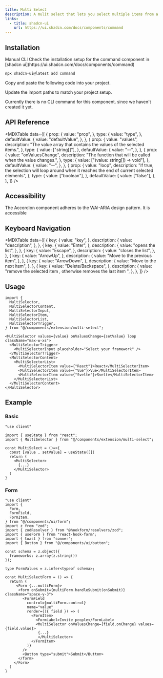 ```yaml
---
title: Multi Select
description: A mulit select that lets you select multiple items from a list.
links:
  - title: shadcn-ui
    url: https://ui.shadcn.com/docs/components/command
---
```


<ComponentPreview name="multi-select-demo" />

## Installation

<Tabs defaultValue="manual">

<TabsList>
  <TabsTrigger value="manual">Manual</TabsTrigger>
  <TabsTrigger value="cli">CLI</TabsTrigger>
</TabsList>

<TabsContent value="manual">

<Steps>

<Step>
  Check the installation setup for the command component in [shadcn
  ui](https://ui.shadcn.com/docs/components/command)
</Step>

```bash
npx shadcn-ui@latest add command
```

<Step>Copy and paste the following code into your project.</Step>

<ComponentSource name="multi-select" />

<Step>Update the import paths to match your project setup.</Step>

</Steps>

</TabsContent>

<TabsContent value="cli">
<Callout className="mt-6">
  Currently there is no CLI command for this component. since we haven't created
  it yet.
</Callout>

</TabsContent>

</Tabs>

## API Reference

<MDXTable
  data={[
    {
      prop: {
        value: "prop",
      },
      type: {
        value: "type",
      },
      defaultValue: {
        value: "defaultValue",
      },
    },
    {
      prop: {
        value: "values",
        description:
          "The value array that contains the values of the selected items.",
      },
      type: {
        value: ["string[]"],
      },
      defaultValue: {
        value: "--",
      },
    },
    {
      prop: {
        value: "onValuesChange",
        description: "The function that will be called when the value changes.",
      },
      type: {
        value: ["(value: string[]) => void"],
      },
      defaultValue: {
        value: "--",
      },
    },
    {
      prop: {
        value: "loop",
        description:
          "If true, the selection will loop around when it reaches the end of current selected elements",
      },
      type: {
        value: ["boolean"],
      },
      defaultValue: {
        value: ["false"],
      },
    },
  ]}
/>

## Accessibility

The Accordion component adheres to the WAI-ARIA design pattern. It is accessible

## Keyboard Navigation

<MDXTable
  data={[
    {
      key: {
        value: "key",
      },
      description: {
        value: "description",
      },
    },
    {
      key: {
        value: "Enter",
      },
      description: {
        value: "opens the list",
      },
    },
    {
      key: {
        value: "Escape",
      },
      description: {
        value: "closes the list",
      },
    },
    {
      key: {
        value: "ArrowUp",
      },
      description: {
        value: "Move to the previous item",
      },
    },
    {
      key: {
        value: "ArrowDown",
      },
      description: {
        value: "Move to the next item",
      },
    },
    {
      key: {
        value: "Delete/Backspace",
      },
      description: {
        value: "remove the selected item , otherwise removes the last item ",
      },
    },
  ]}
/>

## Usage

```tsx
import {
  MultiSelector,
  MultiSelectorContent,
  MultiSelectorInput,
  MultiSelectorItem,
  MultiSelectorList,
  MultiSelectorTrigger,
} from "@/components/extension/multi-select";
```

```tsx
<MultiSelector values={value} onValuesChange={setValue} loop className="max-w-xs">
  <MultiSelectorTrigger>
    <MultiSelectorInput placeholder="Select your framework" />
  </MultiSelectorTrigger>
  <MultiSelectorContent>
    <MultiSelectorList>
      <MultiSelectorItem value={"React"}>React</MultiSelectorItem>
      <MultiSelectorItem value={"Vue"}>Vue</MultiSelectorItem>
      <MultiSelectorItem value={"Svelte"}>Svelte</MultiSelectorItem>
    </MultiSelectorList>
  </MultiSelectorContent>
</MultiSelector>
```

## Example


### Basic

```tsx showLineNumbers {1 , 3 , 5}
"use client"

import { useState } from "react";
import { MultiSelector } from "@/components/extension/multi-select";
```

```tsx {2}
const MultiSelect = ()=>{
  const [value , setValue] = useState([])
  return (
    <MultiSelector>
      {...}
    </MultiSelector>
  )
}
```

<ComponentPreview name="multi-select-state" />

### Form

```tsx showLineNumbers {2-10 , 13-15 , 17 }
"use client"
import {
  Form,
  FormField,
  FormItem,
} from "@/components/ui/form";
import z from "zod";
import { zodResolver } from "@hookform/resolvers/zod";
import { useForm } from "react-hook-form";
import { toast } from "sonner";
import { Button } from "@/components/ui/button";

const schema = z.object({
  frameworks: z.array(z.string())
});

type FormValues = z.infer<typeof schema>;
```

```tsx
const MultiSelectForm = () => {
  return (
     <Form {...multiForm}>
      <form onSubmit={multiForm.handleSubmit(onSubmit)} className="space-y-3">
        <FormField
          control={multiForm.control}
          name="value"
          render={({ field }) => (
            <FormItem>
              <FormLabel>Invite people</FormLabel>
              <MultiSelector onValuesChange={field.onChange} values={field.value}>
               {...}
               </MultiSelector>
            </FormItem>
          )}
        />
        <Button type="submit">Submit</Button>
      </form>
    </Form>
  )
}

```

<ComponentPreview name="multi-select-zod" />
